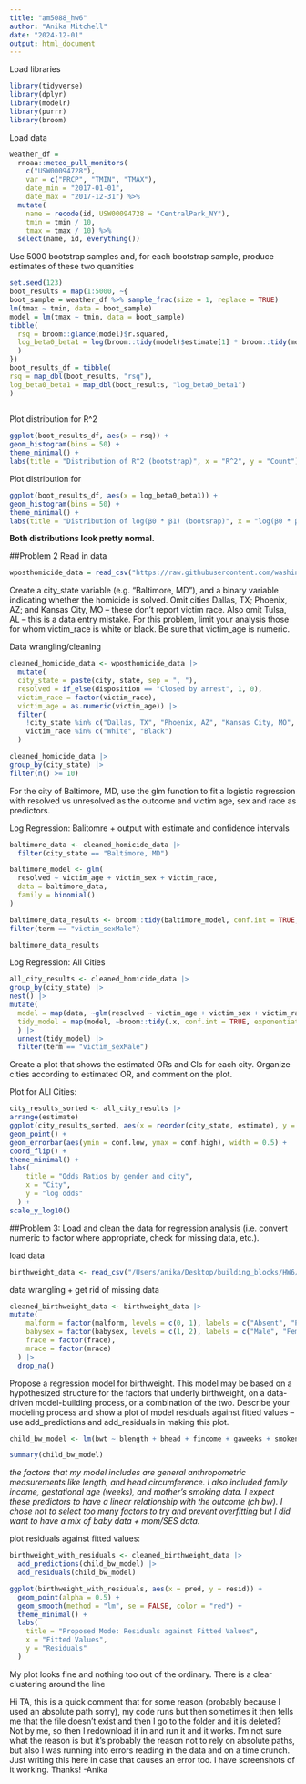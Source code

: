 ```yaml
---
title: "am5088_hw6"
author: "Anika Mitchell"
date: "2024-12-01"
output: html_document
---
```

Load libraries
```r
library(tidyverse)
library(dplyr)
library(modelr)
library(purrr)
library(broom)
```

Load data
```r
weather_df = 
  rnoaa::meteo_pull_monitors(
    c("USW00094728"),
    var = c("PRCP", "TMIN", "TMAX"), 
    date_min = "2017-01-01",
    date_max = "2017-12-31") %>%
  mutate(
    name = recode(id, USW00094728 = "CentralPark_NY"),
    tmin = tmin / 10,
    tmax = tmax / 10) %>%
  select(name, id, everything())
```

Use 5000 bootstrap samples and, for each bootstrap sample, produce estimates of these two quantities
```r
set.seed(123)
boot_results = map(1:5000, ~{
boot_sample = weather_df %>% sample_frac(size = 1, replace = TRUE)
lm(tmax ~ tmin, data = boot_sample)
model = lm(tmax ~ tmin, data = boot_sample)
tibble(
  rsq = broom::glance(model)$r.squared,
  log_beta0_beta1 = log(broom::tidy(model)$estimate[1] * broom::tidy(model)$estimate[2])
  )
})
boot_results_df = tibble(
rsq = map_dbl(boot_results, "rsq"),
log_beta0_beta1 = map_dbl(boot_results, "log_beta0_beta1")
)
  
```

Plot distribution for R^2
```r
ggplot(boot_results_df, aes(x = rsq)) +
geom_histogram(bins = 50) +
theme_minimal() +
labs(title = "Distribution of R^2 (bootstrap)", x = "R^2", y = "Count")

```

Plot distribution for 
```r
ggplot(boot_results_df, aes(x = log_beta0_beta1)) +
geom_histogram(bins = 50) +
theme_minimal() +
labs(title = "Distribution of log(β0 * β1) (bootsrap)", x = "log(β0 * β1)", y = "Count")

```

**Both distributions look pretty normal.** 

##Problem 2
Read in data
```r
wposthomicide_data = read_csv("https://raw.githubusercontent.com/washingtonpost/data-homicides/master/homicide-data.csv")
```

Create a city_state variable (e.g. “Baltimore, MD”), and a binary variable indicating whether the homicide is solved. Omit cities Dallas, TX; Phoenix, AZ; and Kansas City, MO – these don’t report victim race. Also omit Tulsa, AL – this is a data entry mistake. For this problem, limit your analysis those for whom victim_race is white or black. Be sure that victim_age is numeric.

Data wrangling/cleaning
```r
cleaned_homicide_data <- wposthomicide_data |>
  mutate(
  city_state = paste(city, state, sep = ", "),
  resolved = if_else(disposition == "Closed by arrest", 1, 0),
  victim_race = factor(victim_race),
  victim_age = as.numeric(victim_age)) |>
  filter(
    !city_state %in% c("Dallas, TX", "Phoenix, AZ", "Kansas City, MO", "Tulsa, AL"),
    victim_race %in% c("White", "Black")
  )

cleaned_homicide_data |>
group_by(city_state) |>
filter(n() >= 10)
```

For the city of Baltimore, MD, use the glm function to fit a logistic regression with resolved vs unresolved as the outcome and victim age, sex and race as predictors.

Log Regression: Balitomre + output with estimate and confidence intervals
```r
baltimore_data <- cleaned_homicide_data |>
  filter(city_state == "Baltimore, MD")

baltimore_model <- glm(
  resolved ~ victim_age + victim_sex + victim_race, 
  data = baltimore_data, 
  family = binomial()
)

baltimore_data_results <- broom::tidy(baltimore_model, conf.int = TRUE, exponentiate = TRUE) |>
filter(term == "victim_sexMale")

baltimore_data_results

```

Log Regression: All Cities
```r
all_city_results <- cleaned_homicide_data |>
group_by(city_state) |>
nest() |>
mutate(
  model = map(data, ~glm(resolved ~ victim_age + victim_sex + victim_race, data = .x, family = binomial())),
  tidy_model = map(model, ~broom::tidy(.x, conf.int = TRUE, exponentiate = TRUE))
  ) |>
  unnest(tidy_model) |>
  filter(term == "victim_sexMale")
```

Create a plot that shows the estimated ORs and CIs for each city. Organize cities according to estimated OR, and comment on the plot.

Plot for ALl Cities:
```r
city_results_sorted <- all_city_results |>
arrange(estimate)
ggplot(city_results_sorted, aes(x = reorder(city_state, estimate), y = estimate)) +
geom_point() +
geom_errorbar(aes(ymin = conf.low, ymax = conf.high), width = 0.5) +
coord_flip() +
theme_minimal() +
labs(
    title = "Odds Ratios by gender and city",
    x = "City",
    y = "log odds"
  ) +
scale_y_log10()
```


##Problem 3:
Load and clean the data for regression analysis (i.e. convert numeric to factor where appropriate, check for missing data, etc.).

load data
```r
birthweight_data <- read_csv("/Users/anika/Desktop/building_blocks/HW6/am5088_hw6/birthweight.csv")
```

data wrangling + get rid of missing data
```r
cleaned_birthweight_data <- birthweight_data |>
mutate(
    malform = factor(malform, levels = c(0, 1), labels = c("Absent", "Present")),
    babysex = factor(babysex, levels = c(1, 2), labels = c("Male", "Female")),
    frace = factor(frace),
    mrace = factor(mrace)
  ) |>
  drop_na()
```

Propose a regression model for birthweight. This model may be based on a hypothesized structure for the factors that underly birthweight, on a data-driven model-building process, or a combination of the two. Describe your modeling process and show a plot of model residuals against fitted values – use add_predictions and add_residuals in making this plot.

```r

child_bw_model <- lm(bwt ~ blength + bhead + fincome + gaweeks + smoken, data = cleaned_birthweight_data)

summary(child_bw_model)

```
*the factors that my model includes are general anthropometric measurements like length, and head circumference. I also included family income, gestational age (weeks), and mother's smoking data. I expect these predictors to have a linear relationship with the outcome (ch bw). I chose not to select too many factors to try and prevent overfitting but I did want to have a mix of baby data + mom/SES data.* 

plot residuals against fitted values:
```r
birthweight_with_residuals <- cleaned_birthweight_data |>
  add_predictions(child_bw_model) |>
  add_residuals(child_bw_model)

ggplot(birthweight_with_residuals, aes(x = pred, y = resid)) +
  geom_point(alpha = 0.5) +
  geom_smooth(method = "lm", se = FALSE, color = "red") +
  theme_minimal() +
  labs(
    title = "Proposed Mode: Residuals against Fitted Values",
    x = "Fitted Values",
    y = "Residuals"
  )
```
My plot looks fine and nothing too out of the ordinary. There is a clear clustering around the line


Hi TA, this is a quick comment that for some reason (probably because I used an absolute path sorry), my code runs but then sometimes it then tells me that the file doesn't exist and then I go to the folder and it is deleted? Not by me, so then I redownload it in and run it and it works. I'm not sure what the reason is but it's probably the reason not to rely on absolute paths, but also I was running into errors reading in the data and on a time crunch. Just writing this here in case that causes an error too. I have screenshots of it working. Thanks! -Anika






